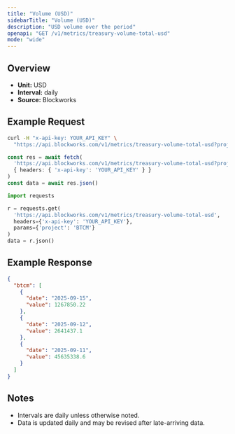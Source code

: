 ```yaml
---
title: "Volume (USD)"
sidebarTitle: "Volume (USD)"
description: "USD volume over the period"
openapi: "GET /v1/metrics/treasury-volume-total-usd"
mode: "wide"
---
```


## Overview

- **Unit:** USD
- **Interval:** daily
- **Source:** Blockworks

## Example Request

<CodeGroup>

```bash cURL
curl -H "x-api-key: YOUR_API_KEY" \
  "https://api.blockworks.com/v1/metrics/treasury-volume-total-usd?project=BTCM"
```

```typescript TypeScript
const res = await fetch(
  'https://api.blockworks.com/v1/metrics/treasury-volume-total-usd?project=BTCM',
  { headers: { 'x-api-key': 'YOUR_API_KEY' } }
)
const data = await res.json()
```

```python Python
import requests

r = requests.get(
  'https://api.blockworks.com/v1/metrics/treasury-volume-total-usd',
  headers={'x-api-key': 'YOUR_API_KEY'},
  params={'project': 'BTCM'}
)
data = r.json()
```

</CodeGroup>

## Example Response

```json
{
  "btcm": [
    {
      "date": "2025-09-15",
      "value": 1267850.22
    },
    {
      "date": "2025-09-12",
      "value": 2641437.1
    },
    {
      "date": "2025-09-11",
      "value": 45635338.6
    }
  ]
}
```

## Notes
- Intervals are daily unless otherwise noted.
- Data is updated daily and may be revised after late-arriving data.